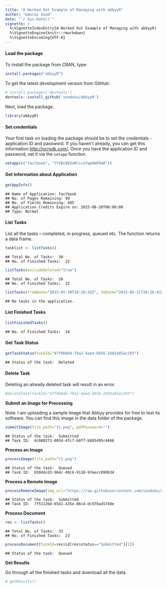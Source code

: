 ---
title: "A Worked Out Example of Managing with abbyyR"
author: "Gaurav Sood"
date: "`r Sys.Date()`"
vignette: >
  %\VignetteIndexEntry{A Worked Out Example of Managing with abbyyR}
  %\VignetteEngine{knitr::rmarkdown}
  %\VignetteEncoding{UTF-8}
---

#### Load the package

To install the package from CRAN, type:
```{r, eval=FALSE, install_cran}
install.packages("abbyyR")
```

To get the latest development version from GitHub:

```{r, eval=FALSE, install}
# install.packages('devtools')
devtools::install_github('soodoku/abbyyR')
```

Next, load the package. 

```{r, eval=FALSE, loadlib}
library(abbyyR)
```

#### Set credentials

Your first task on loading the package should be to set the credentials - application ID and password. If you haven't already, you can get this information 
[http://ocrsdk.com/](http://ocrsdk.com/). Once you have the application ID and password, set it via the `setapp` function. 


```{r, eval=FALSE, setapp}
setapp(c("factbook", "7YVBc8E6xMricoTwp0mF0aH"))
```

#### Get Information about Application


```{r, eval=FALSE, getinfo}
getAppInfo()
```

```
## Name of Application: factbook
## No. of Pages Remaining: 99
## No. of Fields Remaining: 495
## Application Credits Expire on: 2015-08-28T00:00:00
## Type: Normal
```

#### List Tasks 

List all the tasks -- completed, in progress, queued etc. The function returns a data frame.


```{r, eval=FALSE, listasks}
tasklist <- listTasks()
```

```
## Total No. of Tasks:  30 
## No. of Finished Tasks:  22
```

```{r, eval=FALSE, checktasksMdelete}
listTasks(excludeDeleted="true")
```

```
## Total No. of Tasks:  28 
## No. of Finished Tasks:  22
```

```{r, eval=FALSE, listtasksdaterange}
listTasks(fromDate="2015-05-30T20:28:43Z", toDate="2015-05-31T20:28:43Z")
```

```
## No tasks in the application.
```

#### List Finished Tasks


```{r, eval=FALSE, listfinished}
listFinishedTasks()
```

```
## No. of Finished Tasks:  24
```

#### Get Task Status


```{r, eval=FALSE, gettaskstatus}
getTaskStatus(taskId="47f9b0d4-79a2-4aed-b656-2683a85ac203")
```

```
## Status of the task:  Deleted
```

#### Delete Task

Deleting an already deleted task will result in an error.


```{r, eval=FALSE, deletetask}
#deleteTask(taskId="47f9b0d4-79a2-4aed-b656-2683a85ac203")
```

**Submit an Image for Processing**

Note: I am uploading a sample image that Abbyy provides for free to test its software. You can find this image in the data folder of the package.



```{r, eval=FALSE, submittask}
submitImage(file_path="t1.png", pdfPassword="")
```

```
## Status of the task:  Submitted 
## Task ID:  4c088272-003d-4fc7-b0f7-b805495c4466
```

**Process an Image**


```{r, eval=FALSE, processimage}
processImage(file_path="t1.png")
```

```
## Status of the task:  Queued 
## Task ID:  650d4cd3-964c-40c6-9118-97eecc099b34
```

**Process a Remote Image**


```{r, eval=FALSE, processRemote}
processRemoteImage(img_url="https://raw.githubusercontent.com/soodoku/abbyyR/master/inst/extdata/t1.png")
```

```
## Status of the task:  Submitted 
## Task ID:  7f5112b8-6541-435e-86c4-dc978a45749e
```

**Process Document**


```{r, eval=FALSE, processdoc}
res <- listTasks()
```

```
## Total No. of Tasks:  33 
## No. of Finished Tasks:  23
```

```{r, eval=FALSE, processdoc2}
processDocument(taskId=res$id[res$status=="Submitted"][1])
```

```
## Status of the task:  Queued
```

**Get Results**

Go through all the finished tasks and download all the data.


```{r, eval=FALSE, getresults}
# getResults()
```
